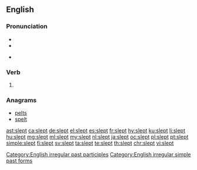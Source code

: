 {{also|slēpt}}
==English==

===Pronunciation===
* {{IPA|/slɛpt/|lang=en}}
* {{audio|en-us-slept.ogg|Audio (US)|lang=en}}

* {{rhymes|ɛpt|lang=en}}

===Verb===
{{head|en|verb form}}

# {{en-past of|sleep}}

===Anagrams===
* [[pelts#English|pelts]]
* [[spelt#English|spelt]]

[[Category:English irregular past participles]]
[[Category:English irregular simple past forms]]

[[ast:slept]]
[[ca:slept]]
[[de:slept]]
[[el:slept]]
[[es:slept]]
[[fr:slept]]
[[hy:slept]]
[[ku:slept]]
[[li:slept]]
[[hu:slept]]
[[mg:slept]]
[[ml:slept]]
[[my:slept]]
[[nl:slept]]
[[ja:slept]]
[[oc:slept]]
[[pl:slept]]
[[pt:slept]]
[[simple:slept]]
[[fi:slept]]
[[sv:slept]]
[[ta:slept]]
[[te:slept]]
[[th:slept]]
[[chr:slept]]
[[vi:slept]]